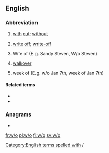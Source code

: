 {{also|Appendix:Variations of "wo"}}
==English==

===Abbreviation===
{{rfc-header|Abbreviation}}
{{head|en|abbreviation}}

# [[with]] [[out]]; [[without]]
# {{lb|en|finance|insurance}} [[write]] [[off]]; [[write-off]]
# Wife of (E.g. Sandy Steven, W/o Steven)
# {{lb|en|sport}} [[walkover]]
# {{lb|en|scheduling}} week of (E.g. w/o Jan 7th, week of Jan 7th)

====Related terms====
* {{l|en|w/}}
* {{l|en|w/i}}

===Anagrams===
* {{l|en|ow}}

[[Category:English terms spelled with /]]

[[fr:w/o]]
[[pl:w/o]]
[[fi:w/o]]
[[sv:w/o]]